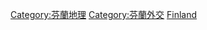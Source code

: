 {{Commonscat|International borders of Finland}}

[[Category:芬蘭地理|Category:芬蘭地理]]
[[Category:芬蘭外交|Category:芬蘭外交]]
[[Category:各國邊界|Finland]]